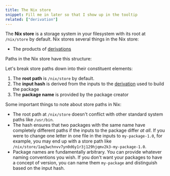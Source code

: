 ```yaml
---
title: The Nix store
snippet: Fill me in later so that I show up in the tooltip
related: ["derivation"]
---
```


The **Nix store** is a storage system in your filesystem with its root at `/nix/store` by default. Nix stores several things in the Nix store:

- The products of [derivations](/concepts/derivation)

Paths in the Nix store have this structure:

<NixStorePath pkg="my-package-1.0" />

Let's break store paths down into their constituent elements:

1. The **root path** is `/nix/store` by default.
2. The **input hash** is derived from the inputs to the [derivation](/concepts/derivation) used to build the package
3. The **package name** is provided by the package creator

Some important things to note about store paths in Nix:

- The root path at `/nix/store` doesn't conflict with other standard system paths like `/usr/bin`.
- The hash ensures that two packages with the same name have completely different paths if the inputs to the package differ *at all*. If you were to change one letter in one file in the inputs to `my-package-1.0`, for example, you may end up with a store path like `/nix/store/1aq3wchnvv7yn0d6y1r3j129hjqmv2k3-my-package-1.0`.
- Package names are fundamentally arbitrary. You can provide whatever naming conventions you wish. If you don't want your packages to have a concept of version, you can name them `my-package` and distinguish based on the input hash.
